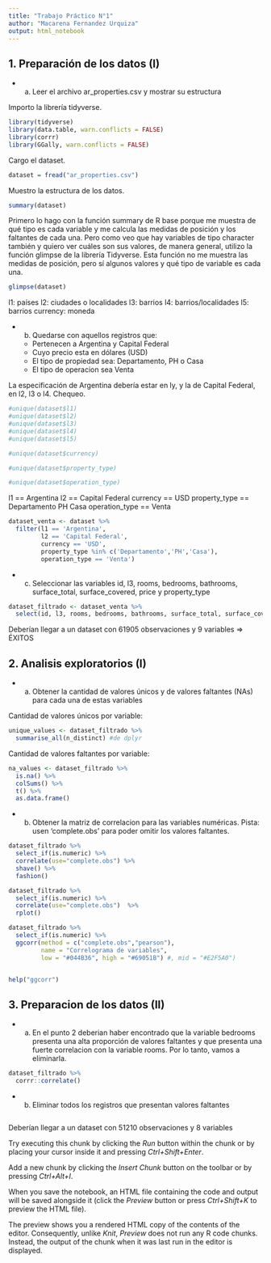```yaml
---
title: "Trabajo Práctico N°1"
author: "Macarena Fernandez Urquiza"
output: html_notebook
---
```


## 1. Preparación de los datos (I)

 - a) Leer el archivo ar_properties.csv y mostrar su estructura

Importo la librería tidyverse.

```r
library(tidyverse)
library(data.table, warn.conflicts = FALSE)
library(corrr)
library(GGally, warn.conflicts = FALSE)
```

Cargo el dataset.

```r
dataset = fread("ar_properties.csv")
```

Muestro la estructura de los datos. 

```r
summary(dataset)
```

Primero lo hago con la función summary de R base porque me muestra de qué tipo es cada variable y me calcula las medidas de posición y los faltantes de cada una. 
Pero como veo que hay variables de tipo character también y quiero ver cuáles son sus valores, de manera general, utilizo la función glimpse de la librería Tidyverse. Esta función no me muestra las medidas de posición, pero sí algunos valores y qué tipo de variable es cada una.

```r
glimpse(dataset)
```

l1: países
l2: ciudades o localidades
l3: barrios
l4: barrios/localidades
l5: barrios
currency: moneda

 - b) Quedarse con aquellos registros que:
     - Pertenecen a Argentina y Capital Federal
     - Cuyo precio esta en dólares (USD)
     - El tipo de propiedad sea: Departamento, PH o Casa
     - El tipo de operacion sea Venta

La especificación de Argentina debería estar en ly, y la de Capital Federal, en l2, l3 o l4. Chequeo.

```r
#unique(dataset$l1)
#unique(dataset$l2)
#unique(dataset$l3)
#unique(dataset$l4)
#unique(dataset$l5)

#unique(dataset$currency)

#unique(dataset$property_type)

#unique(dataset$operation_type)
```

l1 == Argentina
l2 == Capital Federal
currency == USD
property_type == Departamento PH Casa
operation_type == Venta

```r
dataset_venta <- dataset %>% 
  filter(l1 == 'Argentina',
         l2 == 'Capital Federal',
         currency == 'USD',
         property_type %in% c('Departamento','PH','Casa'),
         operation_type == 'Venta')
```

 - c) Seleccionar las variables id, l3, rooms, bedrooms, bathrooms, surface_total, surface_covered, price y property_type

```r
dataset_filtrado <- dataset_venta %>% 
  select(id, l3, rooms, bedrooms, bathrooms, surface_total, surface_covered, price, property_type)
```

Deberían llegar a un dataset con 61905 observaciones y 9 variables => ÉXITOS

## 2. Analisis exploratorios (I)

 - a) Obtener la cantidad de valores únicos y de valores faltantes (NAs) para cada una de estas variables

Cantidad de valores únicos por variable:

```r
unique_values <- dataset_filtrado %>% 
  summarise_all(n_distinct) #de dplyr
```

Cantidad de valores faltantes por variable:

```r
na_values <- dataset_filtrado %>% 
  is.na() %>% 
  colSums() %>% 
  t() %>% 
  as.data.frame()
```

 - b) Obtener la matriz de correlacion para las variables numéricas. Pista: usen ‘complete.obs’ para poder omitir los valores faltantes.


```r
dataset_filtrado %>% 
  select_if(is.numeric) %>% 
  correlate(use="complete.obs") %>% 
  shave() %>% 
  fashion()
```

```r
dataset_filtrado %>% 
  select_if(is.numeric) %>% 
  correlate(use="complete.obs")  %>% 
  rplot()
```

```r
dataset_filtrado %>% 
  select_if(is.numeric) %>%
  ggcorr(method = c("complete.obs","pearson"), 
         name = "Correlograma de variables",
         low = "#044B36", high = "#69051B") #, mid = "#E2F5A0")


help("ggcorr")
```

## 3. Preparacion de los datos (II)

 - a) En el punto 2 deberian haber encontrado que la variable bedrooms presenta una alta proporción de valores faltantes y que presenta una fuerte correlacion con la variable rooms. Por lo tanto, vamos a eliminarla.

```r
dataset_filtrado %>% 
  corrr::correlate()
```

 - b) Eliminar todos los registros que presentan valores faltantes

```r

```

Deberían llegar a un dataset con 51210 observaciones y 8 variables





Try executing this chunk by clicking the *Run* button within the chunk or by placing your cursor inside it and pressing *Ctrl+Shift+Enter*. 

Add a new chunk by clicking the *Insert Chunk* button on the toolbar or by pressing *Ctrl+Alt+I*.

When you save the notebook, an HTML file containing the code and output will be saved alongside it (click the *Preview* button or press *Ctrl+Shift+K* to preview the HTML file).

The preview shows you a rendered HTML copy of the contents of the editor. Consequently, unlike *Knit*, *Preview* does not run any R code chunks. Instead, the output of the chunk when it was last run in the editor is displayed.
